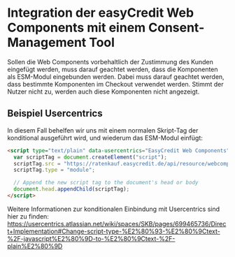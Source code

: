 
<Meta title="Getting Started/Consent-Management" />

<h1>Integration der easyCredit Web Components mit einem Consent-Management Tool</h1>

Sollen die Web Components vorbehaltlich der Zustimmung des Kunden eingefügt werden, muss darauf geachtet werden, dass die Komponenten als ESM-Modul eingebunden werden. Dabei muss darauf geachtet werden, dass bestimmte Komponenten im Checkout verwendet werden. Stimmt der Nutzer nicht zu, werden auch diese Komponenten nicht angezeigt.

<h2>Beispiel Usercentrics</h2>

In diesem Fall behelfen wir uns mit einem normalen Skript-Tag der konditional ausgeführt wird, und wiederum das ESM-Modul einfügt:

```html
<script type="text/plain" data-usercentrics="EasyCredit Web Components">
  var scriptTag = document.createElement("script");
  scriptTag.src = "https://ratenkauf.easycredit.de/api/resource/webcomponents/v3/easycredit-components/easycredit-components.esm.js";
  scriptTag.type = "module";

  // Append the new script tag to the document's head or body
  document.head.appendChild(scriptTag);
</script>
```

Weitere Informationen zur konditionalen Einbindung mit Usercentrics sind hier zu finden:
https://usercentrics.atlassian.net/wiki/spaces/SKB/pages/699465736/Direct+Implementation#Change-script-type-%E2%80%93-%E2%80%9Ctext-%2F-javascript%E2%80%9D-to-%E2%80%9Ctext-%2F-plain%E2%80%9D
